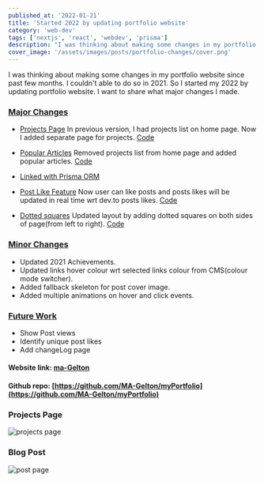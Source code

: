 ```yaml
---
published_at: '2022-01-21'
title: 'Started 2022 by updating portfolio website'
category: 'web-dev'
tags: ['nextjs', 'react', 'webdev', 'prisma']
description: "I was thinking about making some changes in my portfolio website since past few months. I couldn't able to do so in 2021. So I started 2022 by updating my portfolio. I want to share what major changes I made."
cover_image: '/assets/images/posts/portfolio-changes/cover.png'
---
```


I was thinking about making some changes in my portfolio website since past few months.
I couldn't able to do so in 2021. So I started my 2022 by updating portfolio website. I want to share what major changes I made.

### <u>Major Changes</u>

- [Projects Page](https://mGelton.me/projects)
  In previous version, I had projects list on home page. Now I added separate page for projects. [Code](https://github.com/MA-Gelton/myPortfolio/blob/main/pages/projects.tsx)

- [Popular Articles](https://mGelton.me)
  Removed projects list from home page and added popular articles. [Code](https://github.com/MA-Gelton/myPortfolio/blob/main/components/home-page/PopularArticles.tsx)

- [Linked with Prisma ORM](https://www.prisma.io/)

- [Post Like Feature](https://mGelton.me/blog)
  Now user can like posts and posts likes will be updated in real time wrt dev.to posts likes. [Code](https://github.com/MA-Gelton/myPortfolio/blob/main/components/ui/LikeButton.tsx)

- [Dotted squares](https://mGelton.me)
  Updated layout by adding dotted squares on both sides of page(from left to right). [Code](https://github.com/MA-Gelton/myPortfolio/blob/main/components/layout/appLayout.tsx)

### <u>Minor Changes</u>

- Updated 2021 Achievements.
- Updated links hover colour wrt selected links colour from CMS(colour mode switcher).
- Added fallback skeleton for post cover image.
- Added multiple animations on hover and click events.

### <u>Future Work</u>

- Show Post views
- Identify unique post likes
- Add changeLog page

#### Website link: [ma-Gelton](https://mGelton.me)

#### Github repo: [https://github.com/MA-Gelton/myPortfolio](https://github.com/MA-Gelton/myPortfolio)

### Projects Page

![projects page](https://dev-to-uploads.s3.amazonaws.com/uploads/articles/mbg92g895ewf06qkp19t.png)

### Blog Post

![post page](https://dev-to-uploads.s3.amazonaws.com/uploads/articles/kdadr8gsqas0zon0h6xn.png)
